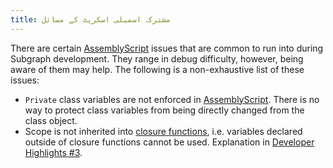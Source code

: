 ```yaml
---
title: مشترکہ اسمبلی اسکرپٹ کے مسائل
---
```


There are certain [AssemblyScript](https://github.com/AssemblyScript/assemblyscript) issues that are common to run into during Subgraph development. They range in debug difficulty, however, being aware of them may help. The following is a non-exhaustive list of these issues:

- `Private` class variables are not enforced in [AssemblyScript](https://www.assemblyscript.org/status.html#language-features). There is no way to protect class variables from being directly changed from the class object.
- Scope is not inherited into [closure functions](https://www.assemblyscript.org/status.html#on-closures), i.e. variables declared outside of closure functions cannot be used. Explanation in [Developer Highlights #3](https://www.youtube.com/watch?v=1-8AW-lVfrA&t=3243s).
